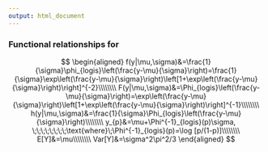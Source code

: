 ---
output: html_document
---

### Functional relationships for <script type='math/tex'>Y \sim LOGIS(\mu,\sigma),\;\;Y\in(-\infty,\infty)</script>

$$
\begin{aligned}
f(y|\mu,\sigma)&=\frac{1}{\sigma}\phi_{logis}\left(\frac{y-\mu}{\sigma}\right)=\frac{1}{\sigma}\exp\left(\frac{y-\mu}{\sigma}\right)\left[1+\exp\left(\frac{y-\mu}{\sigma}\right)\right]^{-2}\\\\\\\\
F(y|\mu,\sigma)&=\Phi_{logis}\left(\frac{y-\mu}{\sigma}\right)=\exp\left(\frac{y-\mu}{\sigma}\right)\left[1+\exp\left(\frac{y-\mu}{\sigma}\right)\right]^{-1}\\\\\\\\
h(y|\mu,\sigma)&=\frac{1}{\sigma}\Phi_{logis}\left(\frac{y-\mu}{\sigma}\right)\\\\\\\\
y_{p}&=\mu+\Phi^{-1}_{logis}(p)\sigma, \;\;\;\;\;\;\;\;\text{where}\;\Phi^{-1}_{logis}(p)=\log [p/(1-p)]\\\\\\\\
E[Y]&=\mu\\\\\\\\
Var[Y]&=\sigma^2\pi^2/3
\end{aligned}
$$
